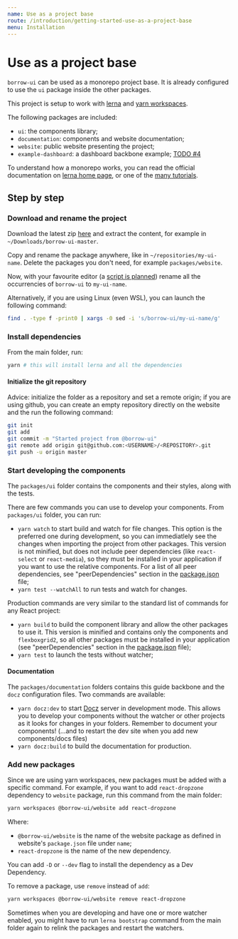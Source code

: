 ```yaml
---
name: Use as a project base
route: /introduction/getting-started-use-as-a-project-base
menu: Installation
---
```


# Use as a project base

`borrow-ui` can be used as a monorepo project base. It is already configured to
use the `ui` package inside the other packages.

This project is setup to work with [lerna](https://github.com/lerna/lerna)
and [yarn workspaces](https://yarnpkg.com/features/workspaces).

The following packages are included:

-   `ui`: the components library;
-   `documentation`: components and website documentation;
-   `website`: public website presenting the project;
-   `example-dashboard`: a dashboard backbone example; [TODO #4](https://github.com/borrow-ui/borrow-ui/issues/4)

To understand how a monorepo works, you can read the official documentation on
[lerna home page](https://github.com/lerna/lerna),
or one of the [many tutorials](https://www.google.com/search?q=lerna+yarn+workspaces).

## Step by step

### Download and rename the project

Download the latest zip [here](https://github.com/borrow-ui/borrow-ui/archive/master.zip)
and extract the content, for example in `~/Downloads/borrow-ui-master`.

Copy and rename the package anywhere, like in `~/repositories/my-ui-name`.
Delete the packages you don't need, for example `packages/website`.

Now, with your favourite editor (a [script is planned](https://github.com/borrow-ui/borrow-ui/issues/5))
rename all the occurrencies of `borrow-ui` to `my-ui-name`.

Alternatively, if you are using Linux (even WSL), you can launch the following command:

```bash
find . -type f -print0 | xargs -0 sed -i 's/borrow-ui/my-ui-name/g'
```

### Install dependencies

From the main folder, run:

```bash
yarn # this will install lerna and all the dependencies
```

#### Initialize the git repository

Advice: initialize the folder as a repository and set a remote origin; if you are using github, you
can create an empty repository directly on the website and the run the following command:

```bash
git init
git add
git commit -m "Started project from @borrow-ui"
git remote add origin git@github.com:<USERNAME>/<REPOSITORY>.git
git push -u origin master
```

### Start developing the components

The `packages/ui` folder contains the components and their styles, along with the tests.

There are few commands you can use to develop your components. From `packages/ui` folder, you can run:

-   `yarn watch` to start build and watch for file changes. This option is the preferred one during development,
    so you can immediatlely see the changes when importing the project from other packages. This version is not minified,
    but does not include peer dependencies (like `react-select` or `react-media`), so they must be installed in your
    application if you want to use the relative components. For a list of all peer dependencies,
    see "peerDependencies" section in the [package.json](https://github.com/borrow-ui/borrow-ui/blob/master/packages/ui/package.json) file;
-   `yarn test --watchAll` to run tests and watch for changes.

Production commands are very similar to the standard list of commands for any React project:

-   `yarn build` to build the component library and allow the other packages to use it.
    This version is minified and contains only the components and `flexboxgrid2`, so all other packages
    must be installed in your application
    (see "peerDependencies" section in the [package.json](https://github.com/borrow-ui/borrow-ui/blob/master/packages/ui/package.json) file);
-   `yarn test` to launch the tests without watcher;

#### Documentation

The `packages/documentation` folders contains this guide backbone and the `docz` configuration files.
Two commands are available:

-   `yarn docz:dev` to start [Docz](https://www.docz.site/) server in development mode.
    This allows you to develop your components without the watcher or other projects as it looks for changes
    in your folders. Remember to document your components! (...and to restart the dev site when you add new components/docs files)
-   `yarn docz:build` to build the documentation for production.

### Add new packages

Since we are using yarn workspaces, new packages must be added with a specific command.
For example, if you want to add `react-dropzone` dependency to `website` package, run this command from the main folder:

```bash
yarn workspaces @borrow-ui/website add react-dropzone
```

Where:

-   `@borrow-ui/website` is the name of the website package as defined in website's `package.json` file under `name`;
-   `react-dropzone` is the name of the new dependency.

You can add `-D` or `--dev` flag to install the dependency as a Dev Dependency.

To remove a package, use `remove` instead of `add`:

```bash
yarn workspaces @borrow-ui/website remove react-dropzone
```

Sometimes when you are developing and have one or more watcher enabled, you might have to run
`lerna bootstrap` command from the main folder again to relink the packages and restart the watchers.
